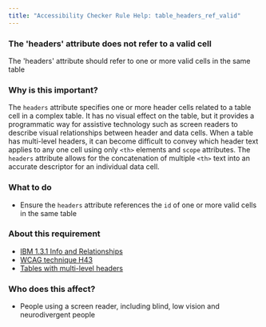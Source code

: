 ```yaml
---
title: "Accessibility Checker Rule Help: table_headers_ref_valid"
---
```


<div className="toolHelp">
<Row>
<Column colLg={16} colMd={8} colSm={4} className="toolHead">

### The 'headers' attribute does not refer to a valid cell

<div id="locLevel"></div>

The 'headers' attribute should refer to one or more valid cells in the same table

</Column>
</Row>
<Row>
<Column colLg={11} colMd={5} colSm={4} className="toolMain">

### Why is this important?

The `headers` attribute specifies one or more header cells related to a table cell in a complex table. It has no visual effect on the table, but it provides a programmatic way for assistive technology such as screen readers to describe visual relationships between header and data cells. When a table has multi-level headers, it can become difficult to convey which header text applies to any one cell using only `<th>` elements and `scope` attributes. The `headers` attribute allows for the concatenation of multiple `<th>` text into an accurate descriptor for an individual data cell.

<div id="locSnippet"></div>

### What to do

* Ensure the `headers` attribute references the `id` of one or more valid cells in the same table

</Column>
<Column colLg={5} colMd={3} colSm={4} className="toolLeft">

### About this requirement

* [IBM 1.3.1 Info and Relationships](https://www.ibm.com/able/requirements/requirements/#1_3_1)
* [WCAG technique H43](https://www.w3.org/WAI/WCAG21/Techniques/html/H43)
* [Tables with multi-level headers](https://www.w3.org/WAI/tutorials/tables/multi-level/)

### Who does this affect?

* People using a screen reader, including blind, low vision and neurodivergent people

</Column>
</Row>
</div>

